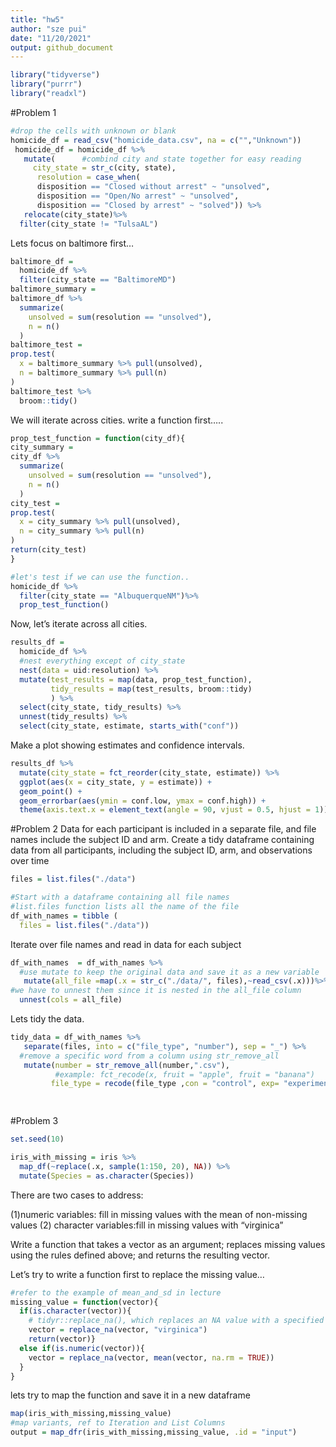 ```yaml
---
title: "hw5"
author: "sze pui"
date: "11/20/2021"
output: github_document
---
```


```r
library("tidyverse")
library("purrr")
library("readxl")
```


#Problem 1 

```r
#drop the cells with unknown or blank
homicide_df = read_csv("homicide_data.csv", na = c("","Unknown"))
 homicide_df = homicide_df %>%
   mutate(      #combind city and state together for easy reading 
     city_state = str_c(city, state),
      resolution = case_when(
      disposition == "Closed without arrest" ~ "unsolved",
      disposition == "Open/No arrest" ~ "unsolved",
      disposition == "Closed by arrest" ~ "solved")) %>% 
   relocate(city_state)%>% 
  filter(city_state != "TulsaAL")
```
Lets focus on baltimore first...
```r
baltimore_df = 
  homicide_df %>% 
  filter(city_state == "BaltimoreMD") 
baltimore_summary = 
baltimore_df %>% 
  summarize(
    unsolved = sum(resolution == "unsolved"), 
    n = n()
  )
baltimore_test = 
prop.test(
  x = baltimore_summary %>% pull(unsolved),
  n = baltimore_summary %>% pull(n)
)
baltimore_test %>% 
  broom::tidy()
```

We will iterate across cities.  write a function first..... 

```r
prop_test_function = function(city_df){
city_summary = 
city_df %>% 
  summarize(
    unsolved = sum(resolution == "unsolved"), 
    n = n()
  )
city_test = 
prop.test(
  x = city_summary %>% pull(unsolved),
  n = city_summary %>% pull(n)
)
return(city_test)
}

#let's test if we can use the function..
homicide_df %>% 
  filter(city_state == "AlbuquerqueNM")%>% 
  prop_test_function()
```

Now, let's iterate across all cities.

```r
results_df = 
  homicide_df %>% 
  #nest everything except of city_state 
  nest(data = uid:resolution) %>% 
  mutate(test_results = map(data, prop_test_function), 
         tidy_results = map(test_results, broom::tidy)
         ) %>% 
  select(city_state, tidy_results) %>% 
  unnest(tidy_results) %>%
  select(city_state, estimate, starts_with("conf"))
```

Make a plot showing estimates and confidence intervals. 

```r
results_df %>% 
  mutate(city_state = fct_reorder(city_state, estimate)) %>% 
  ggplot(aes(x = city_state, y = estimate)) + 
  geom_point() + 
  geom_errorbar(aes(ymin = conf.low, ymax = conf.high)) +
  theme(axis.text.x = element_text(angle = 90, vjust = 0.5, hjust = 1))
```

#Problem 2 
Data for each participant is included in a separate file, and file names include the subject ID and arm.
Create a tidy dataframe containing data from all participants, including the subject ID, arm, and observations over time


```r
files = list.files("./data")

#Start with a dataframe containing all file names
#list.files function lists all the name of the file 
df_with_names = tibble (
  files = list.files("./data"))
```

Iterate over file names and read in data for each subject 
```r
df_with_names  = df_with_names %>% 
  #use mutate to keep the original data and save it as a new variable
   mutate(all_file =map(.x = str_c("./data/", files),~read_csv(.x)))%>%
#we have to unnest them since it is nested in the all_file column
  unnest(cols = all_file)
```

Lets tidy the data.
```r
tidy_data = df_with_names %>% 
   separate(files, into = c("file_type", "number"), sep = "_") %>% 
  #remove a specific word from a column using str_remove_all
   mutate(number = str_remove_all(number,".csv"),
          #example: fct_recode(x, fruit = "apple", fruit = "banana")
         file_type = recode(file_type ,con = "control", exp= "experimental") )

  
```





#Problem 3
```r
set.seed(10)

iris_with_missing = iris %>% 
  map_df(~replace(.x, sample(1:150, 20), NA)) %>%
  mutate(Species = as.character(Species))
```
There are two cases to address:

(1)numeric variables: fill in missing values with the mean of non-missing values
(2) character variables:fill in missing values with "virginica"

Write a function that takes a vector as an argument; replaces missing values using the rules defined above; and returns the resulting vector. 

Let's try to write a function first to replace the missing value...
```r
#refer to the example of mean_and_sd in lecture
missing_value = function(vector){
  if(is.character(vector)){
    # tidyr::replace_na(), which replaces an NA value with a specified value
    vector = replace_na(vector, "virginica")
    return(vector)}
  else if(is.numeric(vector)){
    vector = replace_na(vector, mean(vector, na.rm = TRUE))
  }
}
```
lets try to map the function and save it in a new dataframe 

```r
map(iris_with_missing,missing_value) 
#map variants, ref to Iteration and List Columns
output = map_dfr(iris_with_missing,missing_value, .id = "input")

```

